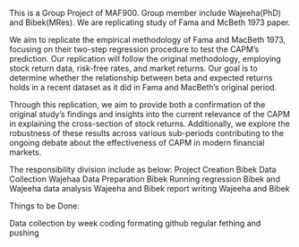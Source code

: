 This is a Group Project of MAF900. Group member include Wajeeha(PhD) and Bibek(MRes). We are replicating study of Fama and McBeth 1973 paper.

We aim to replicate the empirical methodology of Fama and MacBeth 1973, focusing on their two-step regression procedure to test the CAPM's prediction. Our replication will follow the original methodology, employing stock return data, risk-free rates, and market returns. Our goal is to determine whether the relationship between beta and expected returns holds in a recent dataset as it did in Fama and MacBeth’s original period.

Through this replication, we aim to provide both a confirmation of the original study’s findings and insights into the current relevance of the CAPM in explaining the cross-section of stock returns. Additionally, we explore the robustness of these results across various sub-periods contributing to the ongoing debate about the effectiveness of CAPM in modern financial markets.

The responsibility division include as below: Project Creation Bibek Data Collection Wajehaa Data Preparation Bibek Running regression Bibek and Wajeeha data analysis Wajeeha and Bibek report writing Wajeeha and Bibek

Things to be Done:

Data collection by week
coding
formating github
regular fething and pushing